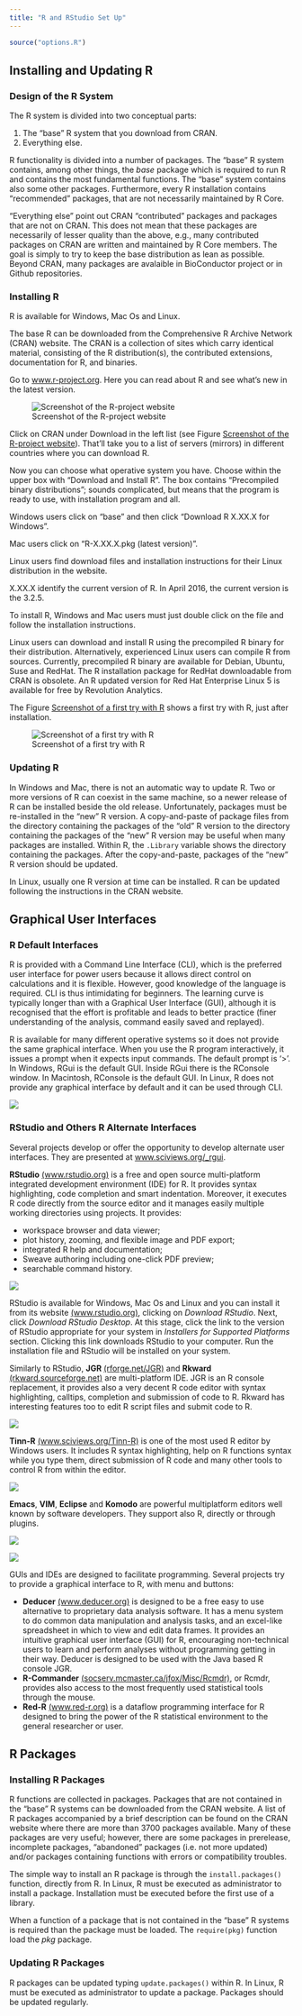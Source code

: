 ```yaml
---
title: "R and RStudio Set Up"
---
```


```r
source("options.R")
```


## Installing and Updating R

### Design of the R System

The R system is divided into two conceptual parts:

1. The "base" R system that you download from CRAN.
2. Everything else.

R functionality is divided into a number of packages. The "base" R system contains, among other things, the _base_ package which is required to run R and contains the most fundamental functions. The "base" system contains also some other packages. Furthermore, every R installation contains "recommended" packages, that are not necessarily maintained by R Core.

"Everything else" point out CRAN "contributed" packages and packages that are not on CRAN. This does not mean that these packages are necessarily of lesser quality than the above, e.g., many contributed packages on CRAN are written and maintained by R Core members. The goal is simply to try to keep the base distribution as lean as possible. Beyond CRAN, many packages are avalaible in BioConductor project or in Github repositories.


### Installing R

R is available for Windows, Mac Os and Linux.

The base R can be downloaded from the Comprehensive R Archive Network (CRAN) website. The CRAN is a collection of sites which carry identical material, consisting of the R distribution(s), the contributed extensions, documentation for R, and binaries.

Go to [www.r-project.org](http://www.r-project.org/). Here you can read about R and see what's new in the latest version.

<div id="fig:ssSiteRproject">
![Screenshot of the R-project website\label{fig:ssSiteRproject}](./images/ssSiteRproject.png)

</div>

Click on CRAN under Download in the left list (see Figure [Screenshot of the R-project website](#fig:ssSiteRproject)). That'll take you to a list of servers (mirrors) in different countries where you can download R.

Now you can choose what operative system you have. Choose within the upper box with "Download and Install R". The box contains "Precompiled binary distributions"; sounds complicated, but means that the program is ready to use, with installation program and all.

Windows users click on "base" and then click "Download R X.XX.X for Windows".

Mac users click on "R-X.XX.X.pkg (latest version)".

Linux users find download files and installation instructions for their Linux distribution in the website. 

X.XX.X identify the current version of R. In April 2016, the current version is the 3.2.5.

To install R, Windows and Mac users must just double click on the file and follow the installation instructions.

Linux users can download and install R using the precompiled R binary for their distribution. Alternatively, experienced Linux users can compile R from sources. Currently, precompiled R binary are available for Debian, Ubuntu, Suse and RedHat. The R installation package for RedHat downloadable from CRAN is obsolete. An R updated version for Red Hat Enterprise Linux 5 is available for free by Revolution Analytics.

The Figure [Screenshot of a first try with R](#fig:ssFirsttry) shows a first try with R, just after installation.

<div id="fig:ssFirsttry">
![Screenshot of a first try with R\label{fig:ssFirsttry}](./images/RfirstPlot.png)

</div>

### Updating R

In Windows and Mac, there is not an automatic way to update R. Two or more versions of R can coexist in the same machine, so a newer release of R can be installed beside the old release. Unfortunately, packages must be re-installed in the "new" R version. A copy-and-paste of package files from the directory containing the packages of the "old" R version to the directory containing the packages of the "new" R version may be useful when many packages are installed. Within R, the `.Library` variable shows the directory containing the packages. After the copy-and-paste, packages of the "new" R version should be updated.

In Linux, usually one R version at time can be installed. R can be updated following the instructions in the CRAN website.


## Graphical User Interfaces


### R Default Interfaces

R is provided with a Command Line Interface (CLI), which is the preferred user interface for power users because it allows direct control on calculations and it is flexible. However, good knowledge of the language is required. CLI is thus intimidating for beginners. 
The learning curve is typically longer than with a Graphical User Interface (GUI), although it is recognised that the effort is profitable and leads to better practice (finer understanding of the analysis, command easily saved and replayed).

R is available for many different operative systems so it does not provide the same graphical interface. When you use the R program interactively, it issues a prompt when it expects input commands. The default prompt is '>'. In Windows, RGui is the default GUI. Inside RGui there is the RConsole window. In Macintosh, RConsole is the default GUI. In Linux, R does not provide any graphical interface by default and it can be used through CLI.

![](images/ssDefaultGui.png)


### RStudio and Others R Alternate Interfaces

Several projects develop or offer the opportunity to develop alternate user interfaces. They are presented at [www.sciviews.org/\_rgui](http://www.sciviews.org/_rgui/).

**RStudio** [(www.rstudio.org)](http://www.rstudio.org/) is a free and open source multi-platform integrated development environment (IDE) for R. It provides syntax highlighting, code completion and smart indentation. Moreover, it executes R code directly from the source editor and it manages easily multiple working directories using projects. It provides:

 - workspace browser and data viewer;
 - plot history, zooming, and flexible image and PDF export;
 - integrated R help and documentation;
 - Sweave authoring including one-click PDF preview;
 - searchable command history.

![](images/ssGuiRstudio.png)

RStudio is available for Windows, Mac Os and Linux and you can install it from its website [(www.rstudio.org)](http://www.rstudio.org/), clicking on _Download RStudio_. Next, click _Download RStudio Desktop_. At this stage, click the link to the version of RStudio appropriate for your system in _Installers for Supported Platforms_ section. Clicking this link downloads RStudio to your computer. Run the installation file and RStudio will be installed on your system. 

Similarly to RStudio, **JGR** [(rforge.net/JGR)](http://rforge.net/JGR/) and **Rkward** [(rkward.sourceforge.net)](http://rkward.sourceforge.net/) are multi-platform IDE. JGR is an R console replacement, it provides also a very decent R code editor with syntax highlighting, calltips, completion and submission of code to R.  Rkward has interesting features too to edit R script files and submit code to R.

![](images/ssGuiJgr.png)

**Tinn-R** [(www.sciviews.org/Tinn-R)](http://www.sciviews.org/Tinn-R/) is one of the most used R editor by Windows users. It includes R syntax highlighting, help on R functions syntax while you type them, direct submission of R code and many other tools to control R from within the editor.

![](images/ssGuiTinnr.jpg)

**Emacs**, **VIM**, **Eclipse** and **Komodo** are powerful multiplatform editors well known by software developers. They support also R, directly or through plugins.

![](images/ssGuiEmacs.png)

![](images/ssGuiDeducer.png)


GUIs and IDEs are designed to facilitate programming. Several projects try to provide a graphical interface to R, with menu and buttons:

 - **Deducer** [(www.deducer.org)](http://www.deducer.org/) is designed to be a free easy to use alternative to proprietary data analysis software. It has a menu system to do common data manipulation and analysis tasks, and an excel-like spreadsheet in which to view and edit data frames. It provides an intuitive graphical user interface (GUI) for R, encouraging non-technical users to learn and perform analyses without programming getting in their way. Deducer is designed to be used with the Java based R console JGR.
 - **R-Commander** [(socserv.mcmaster.ca/jfox/Misc/Rcmdr)](http://socserv.mcmaster.ca/jfox/Misc/Rcmdr/), or Rcmdr,  provides also access to the most frequently used statistical tools through the mouse.
 - **Red-R** [(www.red-r.org)](http://www.red-r.org/) is a dataflow programming interface for R designed to bring the power of the R statistical environment to the general researcher or user.


## R Packages

### Installing R Packages

R functions are collected in packages. Packages that are not contained in the "base" R systems can be downloaded from the CRAN website. A list of R packages accompanied by a brief description can be found on the CRAN website where there are more than 3700 packages available. Many of these packages are very useful; however, there are some packages in prerelease, incomplete packages, "abandoned" packages (i.e. not more updated) and/or packages containing functions with errors or compatibility troubles.

The simple way to install an R package is through the `install.packages()` function, directly from R. In Linux, R must be executed as administrator to install a package. Installation must be executed before the first use of a library.

When a function of a package that is not contained in the "base" R systems is required than the package must be loaded. The `require(pkg)` function load the _pkg_ package. 

### Updating R Packages

R packages can be updated typing `update.packages()` within R. In Linux, R must be executed as administrator to update a package. Packages should be updated regularly.


